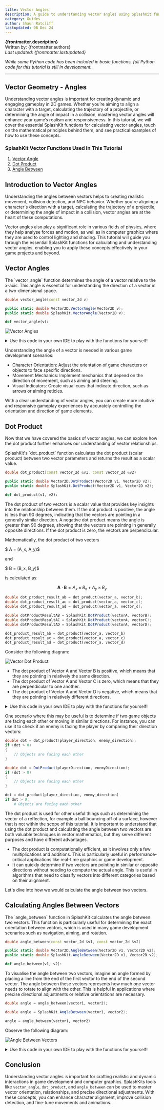 ---
title: Vector Angles
description: A guide to understanding vector angles using SplashKit functions, including dot product, vector angle, and angle between vectors.
category: Guides
author: Shaun Ratcliff
lastupdated: 08 Dec 24
---


**{frontmatter.description}**  
Written by: {frontmatter.authors}  
_Last updated: {frontmatter.lastupdated}_

_While some Python code has been included in basic functions, full Python code for this tutorial is still in development._

---

## Vector Geometry - Angles

Understanding vector angles is important for creating dynamic and engaging gameplay in 2D games. Whether you’re aiming to align a character with a target, calculating the trajectory of a projectile, or determining the angle of impact in a collision, mastering vector angles will enhance your game’s realism and responsiveness. In this tutorial, we will cover the essential SplashKit functions for calculating vector angles, touch on the mathematical principles behind them, and see practical examples of how to use these concepts.

### SplashKit Vector Functions Used in This Tutorial

1. [Vector Angle](/api/physics/#vector-angle)
2. [Dot Product](/api/physics/#dot-product)
3. [Angle Between](/api/physics/#angle-between)

## Introduction to Vector Angles

Understanding the angles between vectors helps to creating realistic movement, collision detection, and NPC behavior. Whether you're aligning a character's direction with a target, calculating the trajectory of a projectile, or determining the angle of impact in a collision, vector angles are at the heart of these computations.

Vector angles also play a significant role in various fields of physics, where they help analyse forces and motion, as well as in computer graphics where they are used to control lighting and shading. This tutorial will guide you through the essential SplashKit functions for calculating and understanding vector angles, enabling you to apply these concepts effectively in your game projects and beyond.

## Vector Angles

<Aside type="note" title="Function">
The `vector_angle` function determines the angle of a vector relative to the x-axis. This angle is essential for understanding the direction of a vector in a two-dimensional space.

<Tabs syncKey="code-language">
<TabItem label="C++">

```cpp
double vector_angle(const vector_2d v)
```

</TabItem>
<TabItem label="C#">

```csharp
public static double Vector2D.VectorAngle(Vector2D v);
public static double SplashKit.VectorAngle(Vector2D v);
```

</TabItem>
<TabItem label="Python">

```python
def vector_angle(v):
```

</TabItem>
</Tabs>
</Aside>

![Vector Angles](/images/guides/physics/vector-angles.png)

<details class="custom-details">
<summary>Use this code in your own IDE to play with the functions for yourself!</summary>

<Tabs syncKey="code-language">
<TabItem label="C++">

```cpp {61}
#include "splashkit.h"

using std::to_string;

// Function to draw a Cartesian grid
void draw_cartesian_grid()
{
    const int GRID_SPACING = 50;

    for (int x = 0; x < screen_width(); x += GRID_SPACING)
    {
        draw_line(COLOR_LIGHT_GRAY, x, 0, x, screen_height());
        if (x != screen_width() / 2)
        {
            draw_text(to_string(x - screen_width() / 2), COLOR_BLACK, x, screen_height() / 2 + 5);
        }
    }

    for (int y = 0; y < screen_height(); y += GRID_SPACING)
    {
        draw_line(COLOR_LIGHT_GRAY, 0, y, screen_width(), y);
        if (y != screen_height() / 2)
        {
            draw_text(to_string(screen_height() / 2 - y), COLOR_BLACK, screen_width() / 2 + 5, y);
        }
    }

    draw_line(COLOR_BLACK, 0, screen_height() / 2, screen_width(), screen_height() / 2); // x-axis
    draw_line(COLOR_BLACK, screen_width() / 2, 0, screen_width() / 2, screen_height());   // y-axis
    draw_text("0", COLOR_BLACK, screen_width() / 2 + 5, screen_height() / 2 + 5);
}

// Function to draw a vector and display its angle on the Cartesian plane
void draw_vector_with_angle(point_2d start, vector_2d v, color c, std::string label)
{
    point_2d end = {start.x + v.x, start.y + v.y}; // End point of the vector
    draw_line(c, start.x + screen_width() / 2, screen_height() / 2 - start.y,
              end.x + screen_width() / 2, screen_height() / 2 - end.y);

    // Label the vector
    draw_text(label, c, end.x + screen_width() / 2 + 10, screen_height() / 2 - end.y);
}

int main()
{
    open_window("Vector Angle Example", 800, 600);

    vector_2d my_vector = {100, 50}; // Example vector

    while (!window_close_requested("Vector Angle Example"))
    {
        process_events();
        clear_screen(COLOR_WHITE);

        draw_cartesian_grid();

        // Draw the vector on the Cartesian plane
        draw_vector_with_angle({0, 0}, my_vector, COLOR_BLUE, "Vector");

        // Display the vector angle
        double my_vector_angle = vector_angle(my_vector);
        draw_text("Angle: " + to_string(my_vector_angle) + " degrees", COLOR_BLACK, 10, 10);

        refresh_screen(60);
    }

    close_window("Vector Angle Example");
    return 0;
}
```

</TabItem>
<TabItem label="C#">

```csharp {67}
using System;
using SplashKitSDK;

// Define constants
const int GRID_SPACING = 50;

void DrawCartesianGrid()
{
    int screenWidth = SplashKit.ScreenWidth();
    int screenHeight = SplashKit.ScreenHeight();
    int centerX = screenWidth / 2;
    int centerY = screenHeight / 2;

    for (int x = 0; x < screenWidth; x += GRID_SPACING)
    {
        SplashKit.DrawLine(Color.LightGray, x, 0, x, screenHeight);
        if (x != centerX)
        {
            SplashKit.DrawText((x - centerX).ToString(), Color.Black, x, centerY + 5);
        }
    }

    for (int y = 0; y < screenHeight; y += GRID_SPACING)
    {
        SplashKit.DrawLine(Color.LightGray, 0, y, screenWidth, y);
        if (y != centerY)
        {
            SplashKit.DrawText((centerY - y).ToString(), Color.Black, centerX + 5, y);
        }
    }

    SplashKit.DrawLine(Color.Black, 0, centerY, screenWidth, centerY); // x-axis
    SplashKit.DrawLine(Color.Black, centerX, 0, centerX, screenHeight); // y-axis
    SplashKit.DrawText("0", Color.Black, centerX + 5, centerY + 5);
}

void DrawVectorWithAngle(Point2D start, Vector2D v, Color c, string label)
{
    Point2D end = new Point2D { X = start.X + v.X, Y = start.Y + v.Y }; // End point of the vector
    SplashKit.DrawLine(c, start.X + SplashKit.ScreenWidth() / 2, SplashKit.ScreenHeight() / 2 - start.Y, end.X + SplashKit.ScreenWidth() / 2, SplashKit.ScreenHeight() / 2 - end.Y);

    // Label the vector
    SplashKit.DrawText(label, c, end.X + SplashKit.ScreenWidth() / 2 + 10, SplashKit.ScreenHeight() / 2 - end.Y);
}

// Create window
SplashKit.OpenWindow("Vector Angle Example", 800, 600);

// Example vector
Vector2D myVector = new Vector2D() { X = 100, Y = 50 };

while (!SplashKit.WindowCloseRequested("Vector Angle Example"))
{
    SplashKit.ProcessEvents();
    SplashKit.ClearScreen(Color.White);

    DrawCartesianGrid();

    // Draw the vector on the Cartesian plane
    DrawVectorWithAngle(new Point2D() { X = 0, Y = 0 }, myVector, Color.Blue, "Vector");

    // Display the vector angle
    double myVectorAngle = SplashKit.VectorAngle(myVector);
    SplashKit.DrawText($"Angle: {myVectorAngle:F2} degrees", Color.Black, 10, 10);

    SplashKit.RefreshScreen();
}
```

</TabItem>
</Tabs>
</details>

Understanding the angle of a vector is needed in various game development scenarios:

- Character Orientation: Adjust the orientation of game characters or objects to face specific directions.
- Movement Mechanics: Implement mechanics that depend on the direction of movement, such as aiming and steering.
- Visual Indicators: Create visual cues that indicate direction, such as arrows or aiming reticles.

With a clear understanding of vector angles, you can create more intuitive and responsive gameplay experiences by accurately controlling the orientation and direction of game elements.

## Dot Product

Now that we have covered the basics of vector angles, we can explore how the dot product further enhances our understanding of vector relationships.

<Aside type="note" title="Function">
SplashKit's `dot_product` function calculates the dot product (scalar product) between two vector parameters and returns the result as a scalar value.

<Tabs syncKey="code-language">
<TabItem label="C++">

```cpp
double dot_product(const vector_2d &v1, const vector_2d &v2)
```

</TabItem>
<TabItem label="C#">

```csharp
public static double Vector2D.DotProduct(Vector2D v1, Vector2D v2);
public static double SplashKit.DotProduct(Vector2D v1, Vector2D v2);
```

</TabItem>
<TabItem label="Python">

```python
def dot_product(v1, v2):
```

</TabItem>
</Tabs>
</Aside>

The dot product of two vectors is a scalar value that provides key insights into the relationship between them. If the dot product is positive, the angle is less than 90 degrees, indicating that the vectors are pointing in a generally similar direction. A negative dot product means the angle is greater than 90 degrees, showing that the vectors are pointing in generally opposite directions. If the dot product is zero, the vectors are perpendicular.

<Aside type="note" title="Maths">
Mathematically, the dot product of two vectors

$ A = (A_x, A_y)$

and

$ B = (B_x, B_y)$

is calculated as:

$$ \mathbf{A} \cdot \mathbf{B} = A_x \times B_x + A_y \times B_y $$
</Aside>

<Tabs syncKey="code-language">
<TabItem label="C++">

```cpp
double dot_product_result_ab = dot_product(vector_a, vector_b);
double dot_product_result_ac = dot_product(vector_a, vector_c);
double dot_product_result_ad = dot_product(vector_a, vector_d);
```

</TabItem>

<TabItem label="C#">

```csharp
double dotProductResultAB = SplashKit.DotProduct(vectorA, vectorB);
double dotProductResultAC = SplashKit.DotProduct(vectorA, vectorC);
double dotProductResultAD = SplashKit.DotProduct(vectorA, vectorD);
```

</TabItem>
<TabItem label="Python">

```python
dot_product_result_ab = dot_product(vector_a, vector_b)
dot_product_result_ac = dot_product(vector_a, vector_c)
dot_product_result_ad = dot_product(vector_a, vector_d)
```

</TabItem>
</Tabs>

Consider the following diagram:

![Vector Dot Product](/images/guides/physics/vector-dot-product.png)

- The dot product of Vector A and Vector B is positive, which means that they are pointing in relatively the same direction.
- The dot product of Vector A and Vector C is zero, which means that they are perpendicular to one another.
- The dot product of Vector A and Vector D is negative, which means that they are pointing in relatively different directions.

<details class="custom-details">
<summary>Use this code in your own IDE to play with the functions for yourself!</summary>

<Tabs syncKey="code-language">
<TabItem label="C++">

```cpp {55-58}
#include "splashkit.h"
using std::to_string;

// Define constants
const int GRID_SPACING = 50;

// Function to draw the Cartesian grid
void draw_cartesian_grid()
{
    for (int x = 0; x < screen_width(); x += GRID_SPACING)
    {
        draw_line(COLOR_LIGHT_GRAY, x, 0, x, screen_height());
        if (x != screen_width() / 2)
        {
            draw_text(to_string(x - screen_width() / 2), COLOR_BLACK, x, screen_height() / 2 + 5);
        }
    }

    for (int y = 0; y < screen_height(); y += GRID_SPACING)
    {
        draw_line(COLOR_LIGHT_GRAY, 0, y, screen_width(), y);
        if (y != screen_height() / 2)
        {
            draw_text(to_string(screen_height() / 2 - y), COLOR_BLACK, screen_width() / 2 + 5, y);
        }
    }

    draw_line(COLOR_BLACK, 0, screen_height() / 2, screen_width(), screen_height() / 2); // x-axis
    draw_line(COLOR_BLACK, screen_width() / 2, 0, screen_width() / 2, screen_height());   // y-axis
    draw_text("0", COLOR_BLACK, screen_width() / 2 + 5, screen_height() / 2 + 5);
}

// Function to draw a vector
void draw_vector(point_2d start, vector_2d v, color c, std::string label, int x_offset, int y_offset)
{
    point_2d end = {start.x + v.x, start.y + v.y};
    draw_line(c, start.x + screen_width() / 2, screen_height() / 2 - start.y,
              end.x + screen_width() / 2, screen_height() / 2 - end.y);
    draw_text(label, c, end.x + screen_width() / 2 + x_offset, screen_height() / 2 - end.y + y_offset);
}

int main()
{
    open_window("Vector Dot Product Example", 800, 600);

    // Define two vectors
    vector_2d vector_a = {100, 100};
    vector_2d vector_b = {100, 80};
    vector_2d vector_c = {100, -100};
    vector_2d vector_d = {-100, -80};

    // Starting point for vectors (origin)
    point_2d origin = {0, 0};

    // Calculate the dot product
    double dot_product_result_ab = dot_product(vector_a, vector_b);
    double dot_product_result_ac = dot_product(vector_a, vector_c);
    double dot_product_result_ad = dot_product(vector_a, vector_d);

    while (!window_close_requested("Vector Dot Product Example"))
    {
        process_events();
        clear_screen(COLOR_WHITE);
        draw_cartesian_grid();

        // Draw the vectors
        draw_vector(origin, vector_a, COLOR_RED, "Vector A", 10, -10);
        draw_vector(origin, vector_b, COLOR_BLUE, "Vector B", 10, 10);
        draw_vector(origin, vector_c, COLOR_DARK_GREEN, "Vector C", 10, 10);
        draw_vector(origin, vector_d, COLOR_ORANGE, "Vector D", 10, 10);

        // Display the dot product results
        draw_text("Dot Product (A-B):" + to_string(dot_product_result_ab), COLOR_BLACK, 10, 10);
        draw_text("Dot Product (A-C):" + to_string(dot_product_result_ac), COLOR_BLACK, 10, 30);
        draw_text("Dot Product (A-D):" + to_string(dot_product_result_ad), COLOR_BLACK, 10, 50);

        refresh_screen(60);
    }

    close_window("Vector Dot Product Example");
    return 0;
}
```

</TabItem>
<TabItem label="C#">

```csharp {62-65}
using System;
using SplashKitSDK;

// Define constants
const int GRID_SPACING = 50;

// Function to draw the Cartesian grid
void DrawCartesianGrid()
{
    int screenWidth = SplashKit.ScreenWidth();
    int screenHeight = SplashKit.ScreenHeight();
    int centerX = screenWidth / 2;
    int centerY = screenHeight / 2;

    for (int x = 0; x < screenWidth; x += GRID_SPACING)
    {
        SplashKit.DrawLine(Color.LightGray, x, 0, x, screenHeight);
        if (x != centerX)
        {
            SplashKit.DrawText((x - centerX).ToString(), Color.Black, x, centerY + 5);
        }
    }

    for (int y = 0; y < screenHeight; y += GRID_SPACING)
    {
        SplashKit.DrawLine(Color.LightGray, 0, y, screenWidth, y);
        if (y != centerY)
        {
            SplashKit.DrawText((centerY - y).ToString(), Color.Black, centerX + 5, y);
        }
    }

    SplashKit.DrawLine(Color.Black, 0, centerY, screenWidth, centerY); // x-axis
    SplashKit.DrawLine(Color.Black, centerX, 0, centerX, screenHeight); // y-axis
    SplashKit.DrawText("0", Color.Black, centerX + 5, centerY + 5);
}

// Function to draw a vector
void DrawVector(Point2D start, Vector2D v, Color c, string label, int xOffset, int yOffset)
{
    Point2D end = new Point2D { X = start.X + v.X, Y = start.Y + v.Y };
    SplashKit.DrawLine(
        c,
        start.X + SplashKit.ScreenWidth() / 2, SplashKit.ScreenHeight() / 2 - start.Y,
        end.X + SplashKit.ScreenWidth() / 2, SplashKit.ScreenHeight() / 2 - end.Y
    );
    SplashKit.DrawText(label, c, end.X + SplashKit.ScreenWidth() / 2 + xOffset, SplashKit.ScreenHeight() / 2 - end.Y + yOffset);
}

// Create window
SplashKit.OpenWindow("Vector Dot Product Example", 800, 600);

// Define vectors
Vector2D vectorA = new Vector2D() { X = 100, Y = 100 };
Vector2D vectorB = new Vector2D() { X = 100, Y = 80 };
Vector2D vectorC = new Vector2D() { X = 100, Y = -100 };
Vector2D vectorD = new Vector2D() { X = -100, Y = -80 };

// Starting point for vectors (origin)
Point2D origin = new Point2D() { X = 0, Y = 0 };

// Calculate the dot product
double dotProductResultAB = SplashKit.DotProduct(vectorA, vectorB);
double dotProductResultAC = SplashKit.DotProduct(vectorA, vectorC);
double dotProductResultAD = SplashKit.DotProduct(vectorA, vectorD);

while (!SplashKit.WindowCloseRequested("Vector Dot Product Example"))
{
    SplashKit.ProcessEvents();
    SplashKit.ClearScreen(Color.White);
    DrawCartesianGrid();

    // Draw the vectors
    DrawVector(origin, vectorA, Color.Red, "Vector A", 10, -10);
    DrawVector(origin, vectorB, Color.Blue, "Vector B", 10, 10);
    DrawVector(origin, vectorC, Color.DarkGreen, "Vector C", 10, 10);
    DrawVector(origin, vectorD, Color.Orange, "Vector D", 10, 10);

    // Display the dot product results
    SplashKit.DrawText($"Dot Product (A-B): {dotProductResultAB}", Color.Black, 10, 10);
    SplashKit.DrawText($"Dot Product (A-C): {dotProductResultAC}", Color.Black, 10, 30);
    SplashKit.DrawText($"Dot Product (A-D): {dotProductResultAD}", Color.Black, 10, 50);

    SplashKit.RefreshScreen();
}

```

</TabItem>
</Tabs>
</details>

One scenario where this may be useful is to determine if two game objects are facing each other or moving in similar directions. For instance, you can use it to check if an enemy is facing the player by comparing their direction vectors:

<Tabs syncKey="code-language">
<TabItem label="C++">

```cpp
double dot = dot_product(player_direction, enemy_direction);
if (dot > 0)
{
    // Objects are facing each other
}
```

</TabItem>
<TabItem label="C#">

```csharp
double dot = DotProduct(playerDirection, enemyDirection);
if (dot > 0)
{
    // Objects are facing each other
}
```

</TabItem>
<TabItem label="Python">

```python
dot = dot_product(player_direction, enemy_direction)
if dot > 0:
    # Objects are facing each other
```

</TabItem>
</Tabs>

The dot product is used for other useful things such as determining the vector of a reflection, for example a ball bouncing off of a surface, however that is not within the scope of this tutorial. It is important to understand that using the dot product and calculating the angle between two vectors are both valuable techniques in vector mathematics, but they serve different purposes and have different advantages.

- The dot product is computationally efficient, as it involves only a few multiplications and additions. This is particularly useful in performance-critical applications like real-time graphics or game development.
- It can quickly determine if two vectors are pointing in similar or opposite directions without needing to compute the actual angle. This is useful in algorithms that need to classify vectors into different categories based on their alignment.

Let's dive into how we would calculate the angle between two vectors.

## Calculating Angles Between Vectors

<Aside type="note" title="Function">
  The `angle_between` function in SplashKit calculates the angle between two vectors. This function is particularly useful for determining the exact orientation between vectors, which is used in many game development scenarios such as navigation, aiming, and rotation.

<Tabs syncKey="code-language">
<TabItem label="C++">

```cpp
double angle_between(const vector_2d &v1, const vector_2d &v2)
```

</TabItem>
<TabItem label="C#">

```csharp
public static double Vector2D.AngleBetween(Vector2D v1, Vector2D v2);
public static double SplashKit.AngleBetween(Vector2D v1, Vector2D v2);
```

</TabItem>
<TabItem label="Python">

```python
def angle_between(v1, v2):
```

</TabItem>
</Tabs>
</Aside>

To visualise the angle between two vectors, imagine an angle formed by placing a line from the end of the first vector to the end of the second vector. The angle between these vectors represents how much one vector needs to rotate to align with the other. This is helpful in applications where precise directional adjustments or relative orientations are necessary.

<Tabs syncKey="code-language">
<TabItem label="C++">

```cpp
double angle = angle_between(vector1, vector2);
```

</TabItem>

<TabItem label="C#">

```csharp
double angle = SplashKit.AngleBetween(vector1, vector2);
```

</TabItem>

<TabItem label="Python">

```python
angle = angle_between(vector1, vector2)
```

</TabItem>
</Tabs>

Observe the following diagram:

![Angle Between Vectors](/images/guides/physics/angle-between-vectors.png)

<details class="custom-details">
<summary>Use this code in your own IDE to play with the functions for yourself!</summary>

<Tabs syncKey="code-language">
<TabItem label="C++">

```cpp {62}
#include "splashkit.h"

using std::to_string;

// Function to draw a Cartesian grid
void draw_cartesian_grid()
{
    const int GRID_SPACING = 50;

    for (int x = 0; x < screen_width(); x += GRID_SPACING)
    {
        draw_line(COLOR_LIGHT_GRAY, x, 0, x, screen_height());
        if (x != screen_width() / 2)
        {
            draw_text(to_string(x - screen_width() / 2), COLOR_BLACK, x, screen_height() / 2 + 5);
        }
    }

    for (int y = 0; y < screen_height(); y += GRID_SPACING)
    {
        draw_line(COLOR_LIGHT_GRAY, 0, y, screen_width(), y);
        if (y != screen_height() / 2)
        {
            draw_text(to_string(screen_height() / 2 - y), COLOR_BLACK, screen_width() / 2 + 5, y);
        }
    }

    draw_line(COLOR_BLACK, 0, screen_height() / 2, screen_width(), screen_height() / 2); // x-axis
    draw_line(COLOR_BLACK, screen_width() / 2, 0, screen_width() / 2, screen_height());   // y-axis
    draw_text("0", COLOR_BLACK, screen_width() / 2 + 5, screen_height() / 2 + 5);
}

// Function to draw a vector on the Cartesian plane
void draw_vector(point_2d start, vector_2d v, color c, std::string label)
{
    point_2d end = {start.x + v.x, start.y + v.y}; // End point of the vector
    draw_line(c, start.x + screen_width() / 2, screen_height() / 2 - start.y,
              end.x + screen_width() / 2, screen_height() / 2 - end.y);
    draw_text(label, c, end.x + screen_width() / 2 + 10, screen_height() / 2 - end.y);
}

int main()
{
    open_window("Angle Between Vectors Example", 800, 600);

    vector_2d vector1 = {200, 100}; // Example vector 1
    vector_2d vector2 = {100, 200}; // Example vector 2

    while (!window_close_requested("Angle Between Vectors Example"))
    {
        process_events();
        clear_screen(COLOR_WHITE);

        draw_cartesian_grid();

        // Draw vectors
        draw_vector({0, 0}, vector1, COLOR_BLUE, "Vector 1");
        draw_vector({0, 0}, vector2, COLOR_RED, "Vector 2");
        draw_vector({vector1.x, vector1.y}, vector_subtract(vector2, vector1), COLOR_GREEN, "");

        // Calculate and display the angle between vectors
        double angle = angle_between(vector1, vector2);
        draw_text("Angle: " + to_string(angle) + " degrees", COLOR_BLACK, 10, 10);

        refresh_screen(60);
    }

    close_window("Angle Between Vectors Example");
    return 0;
}

```

</TabItem>
<TabItem label="C#">

```csharp {74}
using System;
using SplashKitSDK;

// Define constants
const int GRID_SPACING = 50;

// Function to draw the Cartesian grid
void DrawCartesianGrid()
{
    int screenWidth = SplashKit.ScreenWidth();
    int screenHeight = SplashKit.ScreenHeight();
    int centerX = screenWidth / 2;
    int centerY = screenHeight / 2;

    for (int x = 0; x < screenWidth; x += GRID_SPACING)
    {
        SplashKit.DrawLine(Color.LightGray, x, 0, x, screenHeight);
        if (x != centerX)
        {
            SplashKit.DrawText((x - centerX).ToString(), Color.Black, x, centerY + 5);
        }
    }

    for (int y = 0; y < screenHeight; y += GRID_SPACING)
    {
        SplashKit.DrawLine(Color.LightGray, 0, y, screenWidth, y);
        if (y != centerY)
        {
            SplashKit.DrawText((centerY - y).ToString(), Color.Black, centerX + 5, y);
        }
    }

    SplashKit.DrawLine(Color.Black, 0, centerY, screenWidth, centerY); // x-axis
    SplashKit.DrawLine(Color.Black, centerX, 0, centerX, screenHeight); // y-axis
    SplashKit.DrawText("0", Color.Black, centerX + 5, centerY + 5);
}

// Function to draw a vector
void DrawVector(Point2D start, Vector2D v, Color c, string label)
{
    Point2D end = new Point2D { X = start.X + v.X, Y = start.Y + v.Y };
    SplashKit.DrawLine(
        c,
        start.X + SplashKit.ScreenWidth() / 2, SplashKit.ScreenHeight() / 2 - start.Y,
        end.X + SplashKit.ScreenWidth() / 2, SplashKit.ScreenHeight() / 2 - end.Y
    );
    SplashKit.DrawText(label, c, end.X + SplashKit.ScreenWidth() / 2 + 10, SplashKit.ScreenHeight() / 2 - end.Y);
}

// Create window
SplashKit.OpenWindow("Angle Between Vectors Example", 800, 600);

// Define vectors
Vector2D vector1 = new Vector2D() { X = 200, Y = 100 }; // Example vector 1
Vector2D vector2 = new Vector2D() { X = 100, Y = 200 }; // Example vector 2

while (!SplashKit.WindowCloseRequested("Angle Between Vectors Example"))
{
    SplashKit.ProcessEvents();
    SplashKit.ClearScreen(Color.White);
    DrawCartesianGrid();

    // Draw vectors
    DrawVector(new Point2D(), vector1, Color.Blue, "Vector 1");
    DrawVector(new Point2D(), vector2, Color.Red, "Vector 2");
    DrawVector(
        new Point2D { X = vector1.X, Y = vector1.Y },
        SplashKit.VectorSubtract(vector2, vector1),
        Color.Green,
        ""
    );

    // Calculate and display the angle between vectors
    double angle = SplashKit.AngleBetween(vector1, vector2);
    SplashKit.DrawText($"Angle: {angle} degrees", Color.Black, 10, 10);

    SplashKit.RefreshScreen();
}
```

</TabItem>
</Tabs>
</details>

## Conclusion

Understanding vector angles is important for crafting realistic and dynamic interactions in game development and computer graphics. SplashKits tools like `vector_angle`, `dot_product`, and `angle_between` can be used to master vector orientation, relationships, and precise directional adjustments. With these concepts, you can enhance character alignment, improve collision detection, and fine-tune movements and animations.
